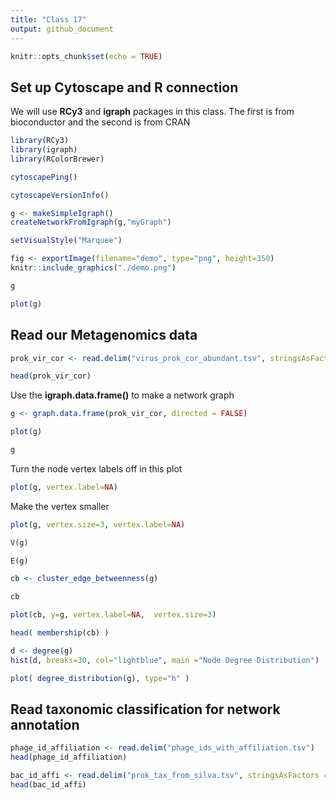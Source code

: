 ```yaml
---
title: "Class 17"
output: github_document
---
```


```r
knitr::opts_chunk$set(echo = TRUE)
```

## Set up Cytoscape and R connection

We will use **RCy3** and **igraph** packages in this class.
The first is from bioconductor and the second is from CRAN

```r
library(RCy3)
library(igraph)
library(RColorBrewer)
```

```r
cytoscapePing()
```

```r
cytoscapeVersionInfo()
```

```r
g <- makeSimpleIgraph()
createNetworkFromIgraph(g,"myGraph")
```

```r
setVisualStyle("Marquee")
```


```r
fig <- exportImage(filename="demo", type="png", height=350)
knitr::include_graphics("./demo.png")
```


```r
g
```

```r
plot(g)
```


## Read our Metagenomics data

```r
prok_vir_cor <- read.delim("virus_prok_cor_abundant.tsv", stringsAsFactors = FALSE)

head(prok_vir_cor)
```


Use the **igraph.data.frame()** to make a network graph
```r
g <- graph.data.frame(prok_vir_cor, directed = FALSE)
```

```r
plot(g)
```


```r
g
```

Turn the node vertex labels off in this plot

```r
plot(g, vertex.label=NA)
```

Make the vertex smaller

```r
plot(g, vertex.size=3, vertex.label=NA)
```


```r
V(g)
```


```r
E(g)
```


```r
cb <- cluster_edge_betweenness(g)
```

```r
cb
```

```r
plot(cb, y=g, vertex.label=NA,  vertex.size=3)
```

```r
head( membership(cb) )
```

```r
d <- degree(g)
hist(d, breaks=30, col="lightblue", main ="Node Degree Distribution")
```

```r
plot( degree_distribution(g), type="h" )
```

## Read taxonomic classification for network annotation

```r
phage_id_affiliation <- read.delim("phage_ids_with_affiliation.tsv")
head(phage_id_affiliation)
```

```r
bac_id_affi <- read.delim("prok_tax_from_silva.tsv", stringsAsFactors = FALSE)
head(bac_id_affi)
```














